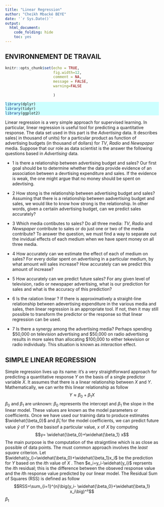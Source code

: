 ```yaml
---
title: "Linear Regression"
author: "Cheikh Mbacké BEYE"
date: '`r Sys.Date()`'
output:
  html_document:
    code_folding: hide
    toc: yes
---
```


## ENVIRONNEMENT DE TRAVAIL

```r
knitr::opts_chunk$set(echo = TRUE,
                      fig.width=12,
                      comment = NA,
                      message = FALSE,
                      warning=FALSE
                      
                      )
```
<style>
div.blue pre {background-color:#ccffcc;}
div.blue pre.r{background-color:#ccffff;}

## CHARGEMENT DES PACKAGES

</style>
<div class="blue">
```r
library(dplyr)
library(tidyr)
library(ggplot2)
```
</div>


Linear regression is a very simple approach for supervised learning. In particular, linear regression is useful tool for predicting a quantitative response. 
The data set used in this part is the _Advertising_ data. It describes sales( in thousand of units) for a particular product as  function of advertising budgets (in thousand of dollars) for _TV_, _Radio_ and _Newspaper_ media.
Suppose that our role as data scientist is the answer the following questions based in _Advertising_ data.

* 1 is there a relationship between advertising budget and sales?
 Our first goal should be to determine whether the data provide evidence of an association between a devrtising expenditure and sales. If the evidence is weak, the one might argue that no money should be spent on adevtising.\
 
* 2 How stong is the relationship between advertising budget and sales?
  Assuming that there is a relationship between aadvertising budget and sales, we would like to know how strong is the relationship. In other words, given a certaiin advertising budget, can we predict sales accurately? 
  
  
* 3 Which media contibutes to sales?
Do all three media: _TV_, _Radio_ and _Newspaper_ contribute to sales or do just one or two of the media contribute?  To answer the question, we must find a way to separate out the invidual effects of each medium when we have spent money on all three media.

* 4 How accurately can we estimate the effect of each of medium on sales?
For every dollar spent on advertising in a particular medium, by what amount will sales increase? How accurately can we predict this amount of increase?

* 5 How accurately can we predict future sales?
For any given level of television, radio or newspaper advertising, what is our prediction for sales and what is the accuracy of this prediction?

* 6 Is the ralation linear ?
If there is approximatively a straight-line relationship between adevertising expenditure in the various media and sales, then linear regression is an appropriate tool. If not, then it may still possible to transform the predictor or the response so that linear regression can be used.

* 7 Is there a synergy among the advertising media?
Perhaps spending $50,000 on television advertising and $50,000 on radio advertising results in more sales than allocating $100,000 to either tekevision or radio individualy. This situation is known as _interaction_ effect.


## SIMPLE LINEAR REGRESSION

Simple regression lives up its name: it's a very straightforward approach for predicting a quantitative response _Y_ on the basis of a single predictor variable _X_. It assumes that there is a linear relationship between _X_ and _Y_. Mathematically, we can write this linear relationship as follow 
$$ Y\approx \beta_0+\beta_1 X$$
$\beta_0$ and $\beta_1$ are unknown: $\beta_0$ represents the intercept and $\beta_1$ the slope in the linear model. These values are known as the model parameters or coefficients.
Once we have used our training data to produce estimates $\widehat{\beta_0}$ and $\widehat{\beta}_1$ for the model coefficients, we can predict future value $\widehat{y}$ of _Y_ on the basisof a particular value, _x_ of _X_ by computing 
$$y= \widehat{\beta_0}+\widehat{\beta_1} x$$
The main purpose is the computation of the straigntline which is as close as possible of data points.
The must common approach involves the _least square_ criterion.
Let $\widehat{y_i}=\widehat{\beta_0}+\widehat{\beta_1}x_i$ be the prediction for _Y_ based on the $i$th value of _X_ . Then $e_i=y_i-\widehat{y_i}$ reprsents the $i$th residual; this is the difference between the obseved response value and the $i$th response value predicted by our linear model.
The Residual Sum of Squares (RSS) is defined as follow
$$RSS=\sum_{i=1}^{n}\big(y_i- \widehat{\beta_0}+\widehat{\beta_1} x_i\big)^²$$$\beta_1$
